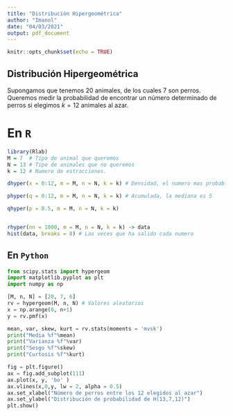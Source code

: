 ```yaml
---
title: "Distribución Hipergeométrica"
author: "Imanol"
date: "04/03/2021"
output: pdf_document
---
```


```r
knitr::opts_chunk$set(echo = TRUE)
```

## Distribución Hipergeométrica

Supongamos que tenemos 20 animales, de los cuales 7 son perros. Queremos medir la probabilidad de encontrar un número determinado de perros si elegimos $k=12$ animales al azar. 

# En `R`

```r
library(Rlab)
M = 7  # Tipo de animal que queremos
N = 13 # Tipo de animales que no queremos
k = 12 # Numero de estracciones.

dhyper(x = 0:12, m = M, n = N, k = k) # Densidad, el numero mas probable de perros que saldra es 4.

phyper(q = 0:12, m = M, n = N, k = k) # Acumulada, la mediana es 5

qhyper(p = 0.5, m = M, n = N, k = k)


rhyper(nn = 1000, m = M, n = N, k = k) -> data
hist(data, breaks = 8) # Las veces que ha salido cada numero
```


## En `Python`
```python
from scipy.stats import hypergeom
import matplotlib.pyplot as plt
import numpy as np

[M, n, N] = [20, 7, 6]
rv = hypergeom(M, n, N) # Valores aleatorios
x = np.arange(0, n+1)   
y = rv.pmf(x)

mean, var, skew, kurt = rv.stats(moments = 'mvsk')
print("Media %f"%mean)
print("Varianza %f"%var)
print("Sesgo %f"%skew)
print("Curtosis %f"%kurt)

fig = plt.figure()
ax = fig.add_subplot(111)
ax.plot(x, y, 'bo' )
ax.vlines(x,0,y, lw = 2, alpha = 0.5)
ax.set_xlabel("Número de perros entre los 12 elegidos al azar")
ax.set_ylabel("Distribución de probabilidad de H(13,7,12)")
plt.show()
```

